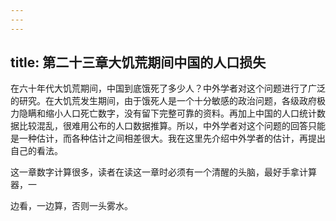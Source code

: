 ```yaml
---
---
---
```

title: 第二十三章大饥荒期间中国的人口损失
---



在六十年代大饥荒期间，中国到底饿死了多少人？中外学者对这个问题进行了广泛的研究。在大饥荒发生期间，由于饿死人是一个十分敏感的政治问题，各级政府极力隐瞒和缩小人口死亡数字，没有留下完整可靠的资料。再加上中国的人口统计数据比较混乱，很难用公布的人口数据推算。所以，中外学者对这个问题的回答只能是一种估计，而各种估计之间相差很大。我在这里先介绍中外学者的估计，再提出自己的看法。

这一章数字计算很多，读者在读这一章时必须有一个清醒的头脑，最好手拿计算器，一

边看，一边算，否则一头雾水。